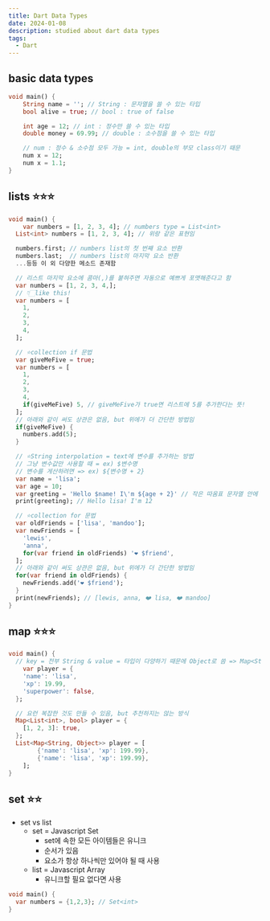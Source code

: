 ```yaml
---
title: Dart Data Types
date: 2024-01-08
description: studied about dart data types
tags:
  - Dart
---
```


## basic data types

```Dart title=example
void main() {
	String name = ''; // String : 문자열을 쓸 수 있는 타입
	bool alive = true; // bool : true of false

	int age = 12; // int : 정수만 쓸 수 있는 타입
	double money = 69.99; // double : 소수점을 쓸 수 있는 타입

	// num : 정수 & 소수점 모두 가능 = int, double의 부모 class이기 때문
	num x = 12;
	num x = 1.1;
}
```

## lists ⭐️⭐️⭐️

```Dart title=example
void main() {
	var numbers = [1, 2, 3, 4]; // numbers type = List<int>
  List<int> numbers = [1, 2, 3, 4]; // 위랑 같은 표현임

  numbers.first; // numbers list의 첫 번째 요소 반환
  numbers.last;  // numbers list의 마지막 요소 반환
  ...등등 이 외 다양한 메소드 존재함

  // 리스트 마지막 요소에 콤마(,)를 붙혀주면 자동으로 예쁘게 포맷해준다고 함
  var numbers = [1, 2, 3, 4,];
  // 👇🏻like this!
  var numbers = [
    1,
    2,
    3,
    4,
  ];

  // ⭐️collection if 문법
  var giveMeFive = true;
  var numbers = [
    1,
    2,
    3,
    4,
    if(giveMeFive) 5, // giveMeFive가 true면 리스트에 5를 추가한다는 뜻!
  ];
  // 아래와 같이 써도 상관은 없음, but 위에가 더 간단한 방법임
  if(giveMeFive) {
    numbers.add(5);
  }

  // ⭐️String interpolation = text에 변수를 추가하는 방법
  // 그냥 변수값만 사용할 때 = ex) $변수명
  // 변수를 게산하려면 => ex) ${변수명 + 2}
  var name = 'lisa';
  var age = 10;
  var greeting = 'Hello $name! I\'m ${age + 2}' // 작은 따옴표 문자열 안에 작은 따옴표 쓰려면 \' 이렇게 써야함
  print(greeting); // Hello lisa! I'm 12

  // ⭐️collection for 문법
  var oldFriends = ['lisa', 'mandoo'];
  var newFriends = [
    'lewis',
    'anna',
    for(var friend in oldFriends) '❤️ $friend',
  ];
  // 아래와 같이 써도 상관은 없음, but 위에가 더 간단한 방법임
  for(var friend in oldFriends) {
    newFriends.add('❤️ $friend');
  }
  print(newFriends); // [lewis, anna, ❤️ lisa, ❤️ mandoo]
}
```

## map ⭐️⭐️⭐️

```Dart title=example
void main() {
  // key = 전부 String & value = 타입이 다양하기 때문에 Object로 씀 => Map<String, Object>
	var player = {
    'name': 'lisa',
    'xp': 19.99,
    'superpower': false,
  };

  // 요런 복잡한 것도 만들 수 있음, but 추천하지는 않는 방식
  Map<List<int>, bool> player = {
    [1, 2, 3]: true,
  };
  List<Map<String, Object>> player = [
		{'name': 'lisa', 'xp': 199.99},
		{'name': 'lisa', 'xp': 199.99},
	];
}
```

## set ⭐️⭐️

- set vs list
  - set = Javascript Set
    - set에 속한 모든 아이템들은 유니크
    - 순서가 있음
    - 요소가 항상 하나씩만 있어야 될 때 사용
  - list = Javascript Array
    - 유니크할 필요 없다면 사용

```Dart title=example
void main() {
  var numbers = {1,2,3}; // Set<int>
}
```
